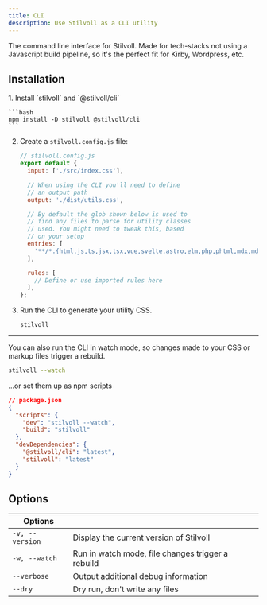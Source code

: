 ```yaml
---
title: CLI
description: Use Stilvoll as a CLI utility
---
```




The command line interface for Stilvoll. Made for tech-stacks not using a Javascript build pipeline, so it's the perfect fit for Kirby, Wordpress, etc.

## Installation

<Steps>
1. Install `stilvoll` and `@stilvoll/cli`

    ```bash
    npm install -D stilvoll @stilvoll/cli
    ```

2. Create a `stilvoll.config.js` file:

    ```javascript
    // stilvoll.config.js
    export default {
      input: ['./src/index.css'],

      // When using the CLI you'll need to define
      // an output path
      output: './dist/utils.css',

      // By default the glob shown below is used to 
      // find any files to parse for utility classes
      // used. You might need to tweak this, based
      // on your setup
      entries: [
        '**/*.{html,js,ts,jsx,tsx,vue,svelte,astro,elm,php,phtml,mdx,md}',
      ],

      rules: [
        // Define or use imported rules here
      ],
    };
    ```

3. Run the CLI to generate your utility CSS.

    ```bash
    stilvoll
    ```

</Steps>

***

You can also run the CLI in watch mode, so changes made to your CSS or markup files trigger a rebuild.

```bash
stilvoll --watch
```

...or set them up as npm scripts

```json
// package.json
{
  "scripts": {
    "dev": "stilvoll --watch",
    "build": "stilvoll"
  },
  "devDependencies": {
    "@stilvoll/cli": "latest",
    "stilvoll": "latest"
  }
}
```

## Options

| Options       |               |
| ------------- | ------------- |
| `-v, --version` | Display the current version of Stilvoll |
| `-w, --watch`   | Run in watch mode, file changes trigger a rebuild |
| `--verbose`     | Output additional debug information |
| `--dry`         | Dry run, don't write any files |
